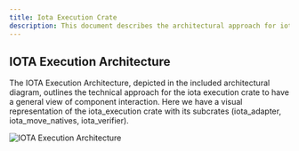 ```yaml
---
title: Iota Execution Crate
description: This document describes the architectural approach for iota execution crate.
---
```


## IOTA Execution Architecture

The IOTA Execution Architecture, depicted in the included architectural diagram, outlines the technical approach for the iota execution crate to have a general view of component interaction. 
Here we have a visual representation of the iota_execution crate with its subcrates (iota_adapter, iota_move_natives, iota_verifier).

![IOTA Execution Architecture](/img/concepts/execution-architecture/iota-execution.svg)